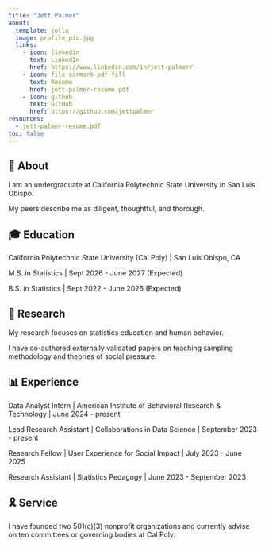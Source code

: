```yaml
---
title: "Jett Palmer"
about:
  template: jolla
  image: profile_pic.jpg
  links:
    - icon: linkedin
      text: LinkedIn
      href: https://www.linkedin.com/in/jett-palmer/
    - icon: file-earmark-pdf-fill
      text: Resume
      href: jett-palmer-resume.pdf
    - icon: github
      text: GitHub
      href: https://github.com/jettpalmer
resources: 
  - jett-palmer-resume.pdf
toc: false
---
```


## 👋 About

I am an undergraduate at California Polytechnic State University in San Luis Obispo.

My peers describe me as diligent, thoughtful, and thorough.

## 🎓 Education

California Polytechnic State University (Cal Poly) \| San Luis Obispo, CA

M.S. in Statistics \| Sept 2026 - June 2027 (Expected)

B.S. in Statistics \| Sept 2022 - June 2026 (Expected)

## 🔎 Research

My research focuses on statistics education and human behavior.

I have co-authored externally validated papers on teaching sampling methodology and theories of social pressure.

## 📊 Experience

Data Analyst Intern \| American Institute of Behavioral Research & Technology \| June 2024 - present

Lead Research Assistant \| Collaborations in Data Science \| September 2023 - present

Research Fellow \| User Experience for Social Impact \| July 2023 - June 2025

Research Assistant \| Statistics Pedagogy \| June 2023 - September 2023

## 🎗️ Service

I have founded two 501(c)(3) nonprofit organizations and currently advise on ten committees or governing bodies at Cal Poly.
